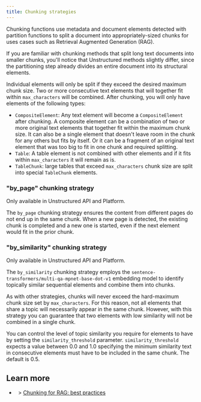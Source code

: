 ```yaml
---
title: Chunking strategies
---
```


Chunking functions use metadata and document elements detected with partition functions to split a document into
appropriately-sized chunks for uses cases such as Retrieval Augmented Generation (RAG).

If you are familiar with chunking methods that split long text documents into smaller chunks, you'll notice that
Unstructured methods slightly differ, since the partitioning step already divides an entire document into its structural elements.

Individual elements will only be split if they exceed the desired maximum chunk size. Two or more consecutive text elements
that will together fit within `max_characters` will be combined. After chunking, you will only have elements of the
following types:

* `CompositeElement`: Any text element will become a `CompositeElement` after chunking. A composite element can be a
combination of two or more original text elements that together fit within the maximum chunk size. It can also be a single
element that doesn't leave room in the chunk for any others but fits by itself. Or it can be a fragment of an original
text element that was too big to fit in one chunk and required splitting.
* `Table`:  A table element is not combined with other elements and if it fits within `max_characters` it will remain as is.
* `TableChunk`: large tables that exceed `max_characters` chunk size are split into special `TableChunk` elements.



<SharedChunkingStrategies/>

### "by_page" chunking strategy

Only available in Unstructured API and Platform.

The `by_page` chunking strategy ensures the content from different pages do not end up in the same chunk.
When a new page is detected, the existing chunk is completed and a new one is started, even if the next element would fit in the
prior chunk.

### "by_similarity" chunking strategy

Only available in Unstructured API and Platform.

The `by_similarity` chunking strategy employs the `sentence-transformers/multi-qa-mpnet-base-dot-v1` embedding model to
identify topically similar sequential elements and combine them into chunks.

As with other strategies, chunks will never exceed the hard-maximum chunk size set by `max_characters`. For this reason,
not all elements that share a topic will necessarily appear in the same chunk. However, with this strategy you can
guarantee that two elements with low similarity will not be combined in a single chunk.

You can control the level of topic similarity you require for elements to have by setting the `similarity_threshold` parameter.
`similarity_threshold` expects a value between 0.0 and 1.0 specifying the minimum similarity text in consecutive elements
must have to be included in the same chunk. The default is 0.5.

## Learn more

- <Icon icon="blog" />&nbsp;&nbsp;> [Chunking for RAG: best practices](https://unstructured.io/blog/chunking-for-rag-best-practices)
